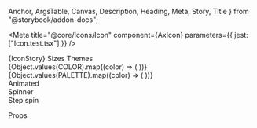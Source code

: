   Anchor,
  ArgsTable,
  Canvas,
  Description,
  Heading,
  Meta,
  Story,
  Title
} from "@storybook/addon-docs";

<Meta title="@core/Icons/Icon" component={AxIcon} parameters={{ jest: ["Icon.test.tsx"] }} />

<Anchor storyId="core-icons-icon--icon">
  <Title>Icon</Title>
</Anchor>

<Description of={AxIcon} />

<Canvas>
  <Story name="Icon">{IconStory}</Story>
</Canvas>

<Anchor storyId="core-icons-icon--sizes">
  <Heading>Sizes</Heading>
</Anchor>

<Canvas>
  <Story name="Sizes">
    <AxIcon icon={mdiBell} size="sm" />
    <AxIcon icon={mdiBell} size="default" />
    <AxIcon icon={mdiBell} size="md" />
    <AxIcon icon={mdiBell} size="lg" />
    <AxIcon icon={mdiBell} size="xl" />
  </Story>
</Canvas>

<Anchor storyId="core-icons-icon--themes">
  <Heading>Themes</Heading>
</Anchor>

<Canvas>
  <Story name="Themes">
    <div>
      {Object.values(COLOR).map((color) => (
        <AxIcon icon={mdiBell} key={color} color={color} />
      ))}
    </div>
    <div>
      {Object.values(PALETTE).map((color) => (
        <AxIcon icon={mdiBell} key={color} color={color} />
      ))}
    </div>
  </Story>
</Canvas>

<Anchor storyId="core-icons-icon--animated">
  <Heading>Animated</Heading>
</Anchor>

<Canvas>
  <Story name="Animated">
    <AxFlexBox>
      <AxFlexBox.Row>
        <AxFlexBox.Col padding flex="auto">
          <AxIcon icon={mdiFingerprint} size="xl" spin />
          <div>Spinner</div>
        </AxFlexBox.Col>
        <AxFlexBox.Col padding flex="auto">
          <AxIcon icon={mdiGamepadCircleUp} size="xl" spin={8} />
          <div>Step spin</div>
        </AxFlexBox.Col>
      </AxFlexBox.Row>
    </AxFlexBox>
  </Story>
</Canvas>

<Heading>Props</Heading>

<ArgsTable of={AxIcon} sort="requiredFirst" />
